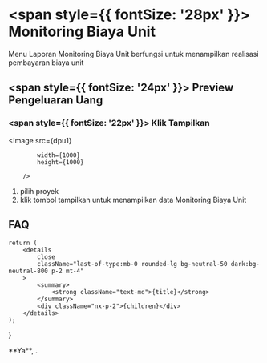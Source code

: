 


# <span style={{ fontSize: '28px' }}> Monitoring Biaya Unit </span>

Menu Laporan Monitoring Biaya Unit berfungsi untuk menampilkan realisasi pembayaran biaya unit

## <span style={{ fontSize: '24px' }}> Preview Pengeluaran Uang </span>

<Steps>

### <span style={{ fontSize: '22px' }}> Klik Tampilkan </span>

<Image
            src={dpu1}
            
            width={1000}
            height={1000}
                
        />
 
 1. pilih proyek
 2. klik tombol tampilkan untuk menampilkan data Monitoring Biaya Unit

 </Steps>

## FAQ

    return (
        <details
            close
            className="last-of-type:mb-0 rounded-lg bg-neutral-50 dark:bg-neutral-800 p-2 mt-4"
        >
            <summary>
                <strong className="text-md">{title}</strong>
            </summary>
            <div className="nx-p-2">{children}</div>
        </details>
    );
}

<FAQBox title="Apakah bisa menampilkan perbandingan rencana alokasi biaya unit dan realisasi biaya unit ?">
  **Ya**, . 
  
</FAQBox>
